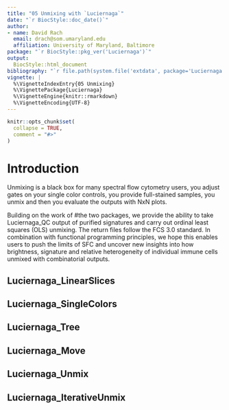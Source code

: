 ```yaml
---
title: "05 Unmixing with `Luciernaga`"
date: "`r BiocStyle::doc_date()`"
author:
- name: David Rach
  email: drach@som.umaryland.edu
  affiliation: University of Maryland, Baltimore
package: "`r BiocStyle::pkg_ver('Luciernaga')`"
output:
  BiocStyle::html_document
bibliography: "`r file.path(system.file('extdata', package='Luciernaga'), 'refs.bib')`"
vignette: |
  %\VignetteIndexEntry{05 Unmixing}
  %\VignettePackage{Luciernaga}
  %\VignetteEngine{knitr::rmarkdown}
  %\VignetteEncoding{UTF-8}
---
```


```r
knitr::opts_chunk$set(
  collapse = TRUE,
  comment = "#>"
)
```

# Introduction

Unmixing is a black box for many spectral flow cytometry users, you adjust gates on your single color controls, you provide full-stained samples, you unmix and then you evaluate the outputs with NxN plots. 

Building on the work of #the two packages, we provide the ability to take Luciernaga_QC output of purified signatures and carry out ordinal least squares (OLS) unmixing. The return files follow the FCS 3.0 standard. In combination with functional programming principles, we hope this enables users to push the limits of SFC and uncover new insights into how brightness, signature and relative heterogeneity of individual immune cells unmixed with combinatorial outputs. 

## Luciernaga_LinearSlices

## Luciernaga_SingleColors

## Luciernaga_Tree

## Luciernaga_Move

## Luciernaga_Unmix

## Luciernaga_IterativeUnmix
